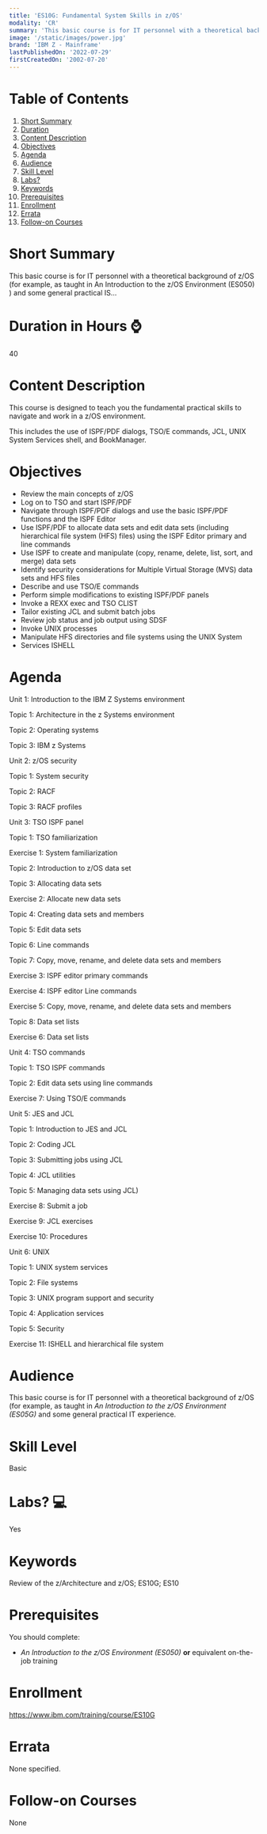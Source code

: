 ```yaml
---
title: 'ES10G: Fundamental System Skills in z/OS'
modality: 'CR'
summary: 'This basic course is for IT personnel with a theoretical background of z/OS (for example, as taught in An Introduction to the z/OS Environment (ES050) ) and some general practical IS...'
image: '/static/images/power.jpg'
brand: 'IBM Z - Mainframe'
lastPublishedOn: '2022-07-29'
firstCreatedOn: '2002-07-20'
---
```

# Table of Contents
1.  [Short Summary](#short-summary)
2.  [Duration](#duration-in-hours-)
3.  [Content Description](#content-description)
4.  [Objectives](#objectives)
5.  [Agenda](#agenda)
6.  [Audience](#audience)
7.  [Skill Level](#skill-level)
8.  [Labs?](#labs-)
9.  [Keywords](#keywords)
10. [Prerequisites](#prerequisites)
11. [Enrollment](#enrollment)
12. [Errata](#errata)
13. [Follow-on Courses](#follow-on-courses)

# Short Summary
This basic course is for IT personnel with a theoretical background of z/OS (for example, as taught in An Introduction to the z/OS Environment (ES050) ) and some general practical IS...

# Duration in Hours ⌚
40

# Content Description
This course is designed to teach you the fundamental practical skills to navigate and work in a z/OS environment.


This includes the use of ISPF/PDF dialogs, TSO/E commands, JCL, UNIX System Services shell, and BookManager.



# Objectives
* Review the main concepts of z/OS
* Log on to TSO and start ISPF/PDF
* Navigate through ISPF/PDF dialogs and use the basic ISPF/PDF functions and the ISPF Editor
* Use ISPF/PDF to allocate data sets and edit data sets (including hierarchical file system (HFS) files) using the ISPF Editor primary and line commands
* Use ISPF to create and manipulate (copy, rename, delete, list, sort, and merge) data sets
* Identify security considerations for Multiple Virtual Storage (MVS) data sets and HFS files
* Describe and use TSO/E commands
* Perform simple modifications to existing ISPF/PDF panels
* Invoke a REXX exec and TSO CLIST
* Tailor existing JCL and submit batch jobs
* Review job status and job output using SDSF
* Invoke UNIX processes
* Manipulate HFS directories and file systems using the UNIX System
* Services ISHELL


# Agenda
Unit 1: Introduction to the IBM Z Systems environment

Topic 1: Architecture in the z Systems environment

Topic 2: Operating systems

Topic 3: IBM z Systems 

Unit 2: z/OS security

Topic 1: System security

Topic 2: RACF

Topic 3: RACF profiles 

Unit 3: TSO ISPF panel

Topic 1: TSO familiarization

Exercise 1: System familiarization

Topic 2: Introduction to z/OS data set

Topic 3: Allocating data sets 

Exercise 2: Allocate new data sets

Topic 4: Creating data sets and members

Topic 5: Edit data sets 

Topic 6: Line commands

Topic 7: Copy, move, rename, and delete data sets and members

Exercise 3: ISPF editor primary commands

Exercise 4: ISPF editor Line commands

Exercise 5: Copy, move, rename, and delete data sets and members

Topic 8: Data set lists

Exercise 6: Data set lists 

Unit 4: TSO commands

Topic 1: TSO ISPF commands

Topic 2: Edit data sets using line commands 

Exercise 7: Using TSO/E commands 

Unit 5: JES and JCL

Topic 1: Introduction to JES and JCL

Topic 2: Coding JCL

Topic 3: Submitting jobs using JCL

Topic 4: JCL utilities

Topic 5: Managing data sets using JCL) 

Exercise 8: Submit a job

Exercise 9: JCL exercises 

Exercise 10: Procedures 

Unit 6: UNIX

Topic 1: UNIX system services

Topic 2: File systems 

Topic 3: UNIX program support and security 

Topic 4: Application services

Topic 5: Security

Exercise 11: ISHELL and hierarchical file system



# Audience
This basic course is for IT personnel with a theoretical background of z/OS (for example, as taught in *An Introduction to the z/OS Environment (ES05G)* and some general practical IT experience.



# Skill Level
Basic               

# Labs? 💻
Yes

# Keywords
Review of the z/Architecture and z/OS; ES10G; ES10

# Prerequisites
You should complete:


* *An Introduction to the z/OS Environment (ES050)* **or** equivalent on-the-job training


# Enrollment
https://www.ibm.com/training/course/ES10G

# Errata
None specified.

# Follow-on Courses
None

